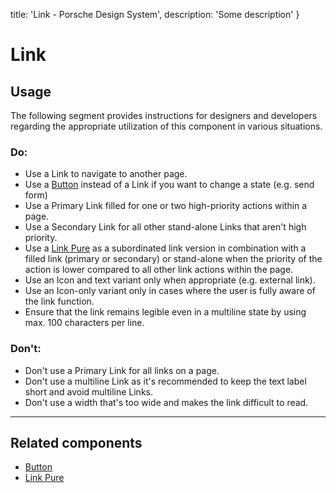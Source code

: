 
  title: 'Link - Porsche Design System',
  description: 'Some description'
}

# Link <ComponentStatus tagName="p-link"></ComponentStatus>

<TableOfContents headings={[]} />

## Usage

The following segment provides instructions for designers and developers regarding the appropriate utilization of this
component in various situations.

### Do:

- Use a Link to navigate to another page.
- Use a [Button](/components/button) instead of a Link if you want to change a state (e.g. send form)
- Use a Primary Link filled for one or two high-priority actions within a page.
- Use a Secondary Link for all other stand-alone Links that aren't high priority.
- Use a [Link Pure](/components/link-pure) as a subordinated link version in combination with a filled link (primary or
secondary) or stand-alone when the priority of the action is lower compared to all other link actions within the page.
- Use an Icon and text variant only when appropriate (e.g. external link).
- Use an Icon-only variant only in cases where the user is fully aware of the link function.
- Ensure that the link remains legible even in a multiline state by using max. 100 characters per line.

### Don't:

- Don't use a Primary Link for all links on a page.
- Don't use a multiline Link as it's recommended to keep the text label short and avoid multiline Links.
- Don't use a width that's too wide and makes the link difficult to read.

---

## Related components

- [Button](/components/button)
- [Link Pure](/components/link-pure)
